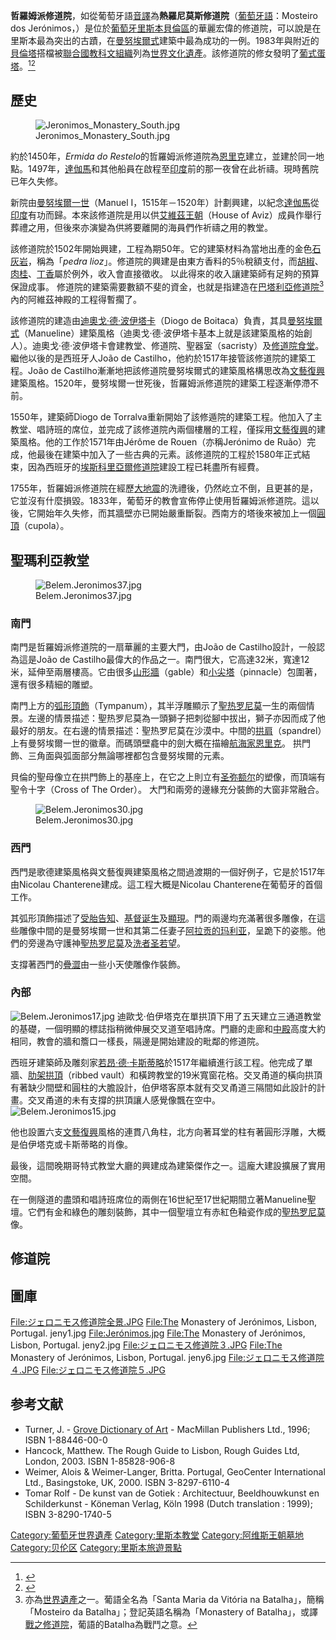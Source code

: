 {{noteTA
|G1=People
|1=zh-hans:葡式蛋挞; zh-hant:葡式蛋撻; zh-tw:葡式蛋塔;
|2=zh-hant:熱羅尼莫斯; zh-tw:傑羅尼莫斯;
}}
{{Infobox building
| name                = 
哲羅姆派修道院| native_name         = Mosteiro dos Jerónimos
| native_name_lang    =
<!-- images -->
| logo                =
| logo_size           =
| logo_caption        =
| image               = The_Jer%C3%B3nimos_Monastery_or_Hieronymites_Monastery.png
| image_size          =350
| image_caption       = 入口
<!-- map -->
| map_type            = Portugal Lisbon
| pushpin_relief      =
| image_map           =
| map_caption         =
<!-- location -->
| location            = [[贝伦区|贝伦区]]
| address             =
| location_city       = [[里斯本|里斯本]]
| location_country    = [[葡萄牙|葡萄牙]]
| coordinates         = {{coord|38|41|52|N|9|12|22|W|type:landmark_region:PT|display=inline,title}}
<!-- stats -->
| former_names        =
| alternate_names     =
| etymology           =
| status              =
| cancelled           =
| topped_out          =
| building_type       = [[修道院|修道院]]
| architectural_style = 
曼奴埃尔式| material            = Lioz
| classification      =
| altitude            =
| namesake            =
| groundbreaking_date =
| start_date          =
| stop_date           =
| est_completion      =
| completion_date     =
| opened_date         = 1495
| inauguration_date   =
| closing_date        =
| demolition_date     =
| destruction_date    =
| cost                =
| ren_cost            =
| client              =
| owner               =
| affiliation         =
| height              =
| architectural       =
| structural_system   =
| size                =
| floor_count         =
| floor_area          =
| elevator_count      =
| grounds_area        =
| architect           = Diogo de Boitaca
| architecture_firm   =
| developer           =
| engineer            =
| known_for           =
| website             = {{URL|http://www.mosteirojeronimos.pt/}}
| embed               =
| embedded            = {{Infobox UNESCO World Heritage Site
 | Official_name =Monastery of the Hieronymites and [[贝伦塔|Tower of Belém]]
 | Location      =
 | Criteria      =iii, vi
 | ID            =263
 | Year          = 1983
 | child         = yes
}}
| references          =
| footnotes           =
}}

'''哲羅姆派修道院'''，如從葡萄牙語[[音譯|音譯]]為'''熱羅尼莫斯修道院'''（[[葡萄牙語|葡萄牙語]]：Mosteiro dos Jerónimos，{{IPA2|muʃ'tɐiɾu duʃ ʒɨ'ɾɔnimuʃ}}）是位於[[葡萄牙|葡萄牙]][[里斯本|里斯本]][[貝倫區|貝倫區]]的華麗宏偉的修道院，可以說是在里斯本最為突出的古蹟，在[[曼努埃爾式|曼努埃爾式]]建築中最為成功的一例。1983年與附近的[[貝倫塔|貝倫塔]]搭檔被[[聯合國教科文組織|聯合國教科文組織]]列為[[世界遗产|世界文化遺產]]。該修道院的修女發明了[[葡式蛋塔|葡式蛋塔]]。<ref>{{cite news| url=https://www.csmonitor.com/2004/0811/p11s01-trgn.html| title=''There's history - and a secret - in every bite''| date=2004-08-11| author=Dominick Merle| newspaper=Christian Science Monitor| location=Lisbon, Portugal| accessdate=2018-09-19| archive-date=2020-12-19| archive-url=https://web.archive.org/web/20201219195246/https://www.csmonitor.com/2004/0811/p11s01-trgn.html| dead-url=no}}</ref><ref>{{cite web|url=https://theculturetrip.com/europe/portugal/articles/a-brief-introduction-to-pastel-de-nata-portuguese-custard-tarts/|title=''A Brief Introduction to Pastel De Nata, Portuguese Custard Tarts''|author=Nina Santos|date=2017-02-26|website=Culture Trip|access-date=2018-09-19|archive-date=2020-06-11|archive-url=https://web.archive.org/web/20200611100454/https://theculturetrip.com/europe/portugal/articles/a-brief-introduction-to-pastel-de-nata-portuguese-custard-tarts/|dead-url=no}}</ref>

== 歷史 ==
[[File:Jeronimos_Monastery_South.jpg|left]]

約於1450年，''Ermida do Restelo''的哲羅姆派修道院為[[恩里克_(航海家)|恩里克]]建立，並建於同一地點。1497年，[[達伽馬|達伽馬]]和其他船員在啟程至[[印度|印度]]前的那一夜曾在此祈禱。現時舊院已年久失修。

新院由[[曼努埃爾一世_(葡萄牙)|曼努埃爾一世]]（Manuel I，1515年－1520年）計劃興建，以紀念[[達伽馬|達伽馬]]從[[印度|印度]]有功而歸。本來該修道院是用以供[[艾維茲王朝|艾維茲王朝]]（House of Aviz）成員作舉行葬禮之用，但後來亦演變為供將要離開的海員們作祈禱之用的教堂。

該修道院於1502年開始興建，工程為期50年。它的建築材料為當地出產的金色[[石灰岩|石灰岩]]，稱為「''pedra lioz''」。修道院的興建是由東方香料的5％稅額支付，而[[胡椒|胡椒]]、[[肉桂|肉桂]]、[[丁香|丁香]]屬於例外，收入會直接徵收。 以此得來的收入讓建築師有足夠的預算保證成事。 修道院的建築需要數額不斐的資金，也就是指建造在[[巴塔利亞修道院|巴塔利亞修道院]]<ref name=Batalha>亦為[[世界遺產|世界遺產]]之一。葡語全名為「Santa Maria da Vitória na Batalha」，簡稱「Mosteiro da Batalha」；登記英語名稱為「Monastery of Batalha」，或譯[[戰之修道院|戰之修道院]]，葡語的Batalha為戰鬥之意。</ref>內的阿維茲神殿的工程得暫擱了。

該修道院的建造由[[迪奧戈·德·波伊塔卡|迪奧戈·德·波伊塔卡]]（Diogo de Boitaca）負責，其具[[曼努埃爾式|曼努埃爾式]]（Manueline）建築風格（迪奧戈·德·波伊塔卡基本上就是該建築風格的始創人）。迪奧戈·德·波伊塔卡會建教堂、修道院、聖器室（sacristy）及[[修道院食堂|修道院食堂]]。繼他以後的是西班牙人João de Castilho，他約於1517年接管該修道院的建築工程。João de Castilho漸漸地把該修道院曼努埃爾式的建築風格構思改為[[文藝復興建築|文藝復興]]建築風格。1520年，曼努埃爾一世死後，哲羅姆派修道院的建築工程逐漸停滯不前。

1550年，建築師Diogo de Torralva重新開始了該修遁院的建築工程。他加入了主教堂、唱詩班的席位，並完成了該修道院內兩個樓層的工程，僅採用[[文藝復興建築|文藝復興]]的建築風格。他的工作於1571年由Jérôme de Rouen（亦稱Jerónimo de Ruão）完成，他最後在建築中加入了一些古典的元素。該修道院的工程於1580年正式結束，因為西班牙的[[埃斯科里亞爾修道院|埃斯科里亞爾修道院]]建設工程已耗盡所有經費。

1755年，哲羅姆派修道院在經歷[[1755年里斯本大地震|大地震]]的洗禮後，仍然屹立不倒，且更甚的是，它並沒有什麼損毀。1833年，葡萄牙的教會宣佈停止使用哲羅姆派修道院。這以後，它開始年久失修，而其牆壁亦已開始嚴重斷裂。西南方的塔後來被加上一個[[圓頂|圓頂]]（cupola）。

== 聖瑪利亞教堂 ==
[[File:Belem.Jeronimos37.jpg|thumb]]
=== 南門 ===
南門是哲羅姆派修道院的一扇華麗的主要大門，由João de Castilho設計，一般認為這是João de Castilho最偉大的作品之一。南門很大，它高達32米，寬達12米，延伸至兩層樓高。它由很多[[山牆|山形牆]]（gable）和[[小尖塔|小尖塔]]（pinnacle）包圍著，還有很多精細的雕塑。

南門上方的[[弧形頂飾|弧形頂飾]]（Tympanum），其半浮雕顯示了[[耶柔米|聖热罗尼莫]]一生的兩個情景。左邊的情景描述：聖热罗尼莫為一頭獅子把刺從腳中拔出，獅子亦因而成了他最好的朋友。在右邊的情景描述：聖热罗尼莫在沙漠中。中間的[[拱肩|拱肩]]（spandrel）上有曼努埃爾一世的徽章。而碼頭壁龕中的劍大概在描繪[[恩里克_(航海家)|航海家恩里克]]。 拱門飾、三角面與弧面部分無論哪裡都包含曼努埃爾的元素。

貝倫的聖母像立在拱門飾上的基座上，在它之上則立有[[圣弥额尔|圣弥额尔]]的塑像，而頂端有聖令十字（Cross of The Order）。 大門和兩旁的邊緣充分裝飾的大窗非常融合。
{{clear}}

[[File:Belem.Jeronimos30.jpg|thumb]]

=== 西門 ===
西門是歌德建築風格與文藝復興建築風格之間過渡期的一個好例子，它是於1517年由Nicolau Chanterene建成。這工程大概是Nicolau Chanterene在葡萄牙的首個工作。

其弧形頂飾描述了[[受胎告知|受胎告知]]、[[基督诞生|基督诞生]]及[[顯現日|顯現]]。門的兩邊均充滿著很多雕像，在這些雕像中間的是曼努埃爾一世和其第二任妻子[[阿拉贡的玛利亚|阿拉贡的玛利亚]]，呈跪下的姿態。他們的旁邊為守護神[[耶柔米|聖热罗尼莫]]及[[洗者圣若望|洗者圣若望]]。

支撐著西門的[[疊澀|疊澀]]由一些小天使雕像作裝飾。

{{clear}}

=== 內部 ===
[[File:Belem.Jeronimos17.jpg|thumb]]
迪歐戈·伯伊塔克在單拱頂下用了五天建立三通道教堂的基礎，一個明顯的標誌指稍微伸展交叉道至唱詩席。門廳的走廊和[[中殿|中殿]]高度大約相同，教會的牆和簷口一樣長，隔邊是開始建設的毗鄰的修道院。

西班牙建築師及雕刻家[[若昂·德·卡斯蒂略|若昂·德·卡斯蒂略]]於1517年繼續進行該工程。他完成了單牆、[[肋架拱頂|肋架拱頂]]（ribbed vault）和橫跨教堂的19米寬窗花格。交叉甬道的橫向拱頂有著缺少間壁和圓柱的大膽設計，伯伊塔客原本就有交叉甬道三隔間如此設計的計畫。交叉甬道的未有支撐的拱頂讓人感覺像飄在空中。
[[File:Belem.Jeronimos15.jpg|thumb]]

他也設置六支[[文藝復興|文藝復興]]風格的連貫八角柱，北方向著耳堂的柱有著圓形浮雕，大概是伯伊塔克或卡斯蒂略的肖像。

最後，這間晚期哥特式教堂大廳的興建成為建築傑作之一。這龐大建設擴展了實用空間。

在一側隧道的盡頭和唱詩班席位的兩側在16世紀至17世紀期間立著Manueline聖壇。它們有金和綠色的雕刻裝飾，其中一個聖壇立有赤紅色釉瓷作成的[[耶柔米|聖热罗尼莫]]像。

== 修道院 ==


== 圖庫 ==
<gallery>
File:ジェロニモス修道院全景.JPG
File:The Monastery of Jerónimos, Lisbon, Portugal. jeny1.jpg 
File:Jerónimos.jpg
File:The Monastery of Jerónimos, Lisbon, Portugal. jeny2.jpg 
File:ジェロニモス修道院３.JPG 
File:The Monastery of Jerónimos, Lisbon, Portugal. jeny6.jpg 
File:ジェロニモス修道院４.JPG
File:ジェロニモス修道院５.JPG
</gallery>

==参考文献==
{{reflist}}

* Turner, J. - [[Grove_Dictionary_of_Art|Grove Dictionary of Art]] - MacMillan Publishers Ltd., 1996; ISBN 1-88446-00-0
* Hancock, Matthew.  The Rough Guide to Lisbon, Rough Guides Ltd, London, 2003.  ISBN 1-85828-906-8
* Weimer, Alois & Weimer-Langer, Britta.  Portugal, GeoCenter International Ltd., Basingstoke, UK, 2000.  ISBN 3-8297-6110-4
* Tomar Rolf - De kunst van de Gotiek : Architectuur, Beeldhouwkunst en Schilderkunst - Köneman Verlag, Köln 1998 (Dutch translation : 1999); ISBN 3-8290-1740-5

{{commons|Mosteiro dos Jerónimos}}

[[Category:葡萄牙世界遺產|Category:葡萄牙世界遺產]]
[[Category:里斯本教堂|Category:里斯本教堂]]
[[Category:阿维斯王朝墓地|Category:阿维斯王朝墓地]]
[[Category:贝伦区|Category:贝伦区]]
[[Category:里斯本旅遊景點|Category:里斯本旅遊景點]]